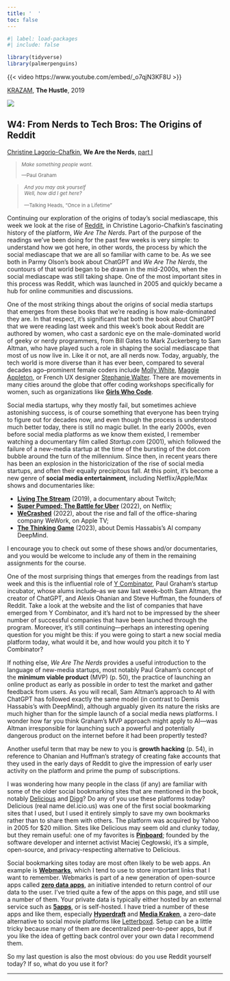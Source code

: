 ```yaml
---
title: '  '
toc: false
---
```


```r
#| label: load-packages
#| include: false

library(tidyverse)
library(palmerpenguins)
```

::: {.content-visible when-format="html"}

{{< video https://www.youtube.com/embed/_o7qjN3KF8U >}}

[[KRAZAM](https://www.youtube.com/@KRAZAM), **The Hustle**, 2019]{.aside}
:::

::: {.content-visible when-format="pdf"}
[![](img/hustle.jpg)](https://youtu.be/_o7qjN3KF8U)
:::

## W4: From Nerds to Tech Bros: The Origins of Reddit

:::{.column-margin}
[Christine Lagorio-Chafkin](https://x.com/lagorio), **We Are the Nerds**, [part I](pdf/lagorio-wearethenerds-part1.pdf)
:::

<small>

>*Make something people want*.
>
>---Paul Graham

>*And you may ask yourself  
>Well, how did I get here?*<br><br>
>---Talking Heads, "Once in a Lifetime"
</small>

Continuing our exploration of the origins of today's social mediascape, this week we look at the rise of [Reddit](https://www.reddit.com/), in Christine Lagorio-Chafkin's fascinating history of the platform, *We Are The Nerds*. Part of the purpose of the readings we've been doing for the past few weeks is very simple: to understand how we got here, in other words, the process by which the social mediascape that we are all so familiar with came to be. As we see both in Parmy Olson's book about ChatGPT and *We Are The Nerds*, the countours of that world began to be drawn in the mid-2000s, when the social mediascape was still taking shape. One of the most important sites in this process was Reddit, which was launched in 2005 and quickly became a hub for online communities and discussions.

One of the most striking things about the origins of social media startups that emerges from these books that we're reading is how male-dominated they are. In that respect, it's significant that both the book about ChatGPT that we were reading last week and this week's book about Reddit are authored by women, who cast a sardonic eye on the male-dominated world of geeky or nerdy programmers, from Bill Gates to Mark Zuckerberg to Sam Altman, who have played such a role in shaping the social mediascape that most of us now live in. Like it or not, are all nerds now. Today, arguably, the tech world is more diverse than it has ever been, compared to several decades ago--prominent female coders include [Molly White](https://mollywhite.net/), [Maggie Appleton](https://maggieappleton.com/), or French UX designer [Stephanie Walter](https://stephaniewalter.com/). There are movements in many cities around the globe that offer coding workshops specifically for women, such as organizations like [**Girls Who Code**](https://girlswhocode.com/).

Social media startups, why they mostly fail, but sometimes achieve astonishing success, is of course something that everyone has been trying to figure out for decades now, and even though the process is understood much better today, there is still no magic bullet. In the early 2000s, even before social media platforms as we know them existed, I remember watching a documentary film called *Startup.com* (2001), which followed the failure of a new-media startup at the time of the bursting of the dot.com bubble around the turn of the millennium. Since then, in recent years there has been an explosion in the historicization of the rise of social media startups, and often their equally precipitous fall. At this point, it's become a new genre of **social media entertainment**, including Netflix/Apple/Max shows and documentaries like:

- [**Living The Stream**](https://youtu.be/_pXyTCYdzBA) (2019), a documentary about Twitch;
- [**Super Pumped: The Battle for Uber**](https://youtu.be/VMP21LO0Guc)  (2022), on Netflix;
- [**WeCrashed**](https://youtu.be/UREIAoL0Spk) (2022), about the rise and fall of the office-sharing company WeWork, on Apple TV;
- [**The Thinking Game**](https://youtu.be/utDDwu6zfTc) (2023), about Demis Hassabis's AI company DeepMind.

I encourage you to check out some of these shows and/or documentaries, and you would be welcome to include any of them in the remaining  assignments for the course.

One of the most surprising things that emerges from the readings from last week and this is the influential role of [Y Combinator](https://www.ycombinator.com/), Paul Graham's startup incubator, whose alums include--as we saw last week--both Sam Altman, the creator of ChatGPT, and Alexis Ohanian and Steve Huffman, the founders of Reddit. Take a look at the website and the list of companies that have emerged from Y Combinator, and it's hard not to be impressed by the sheer number of successful companies that have been launched through the program. Moreover, it's still continuing---perhaps an interesting opening question for you might be this: if you were going to start a new social media platform today, what would it be, and how would you pitch it to Y Combinator?

If nothing else, *We Are The Nerds* provides a useful introduction to the language of new-media startups, most notably Paul Graham's concept of the **minimum viable product** (MVP) (p. 50), the practice of launching an online product as early as possible in order to test the market and gather feedback from users. As you will recall, Sam Altman's approach to AI with ChatGPT has followed exactly the same model (in contrast to Demis Hassabis's with DeepMind), although arguably given its nature the risks are much higher than for the simple launch of a social media news platforms. I wonder how far you think Graham's MVP approach might apply to AI---was Altman irresponsible for launching such a powerful and potentially dangerous product on the internet before it had been propertly tested?

Another useful term that may be new to you is **growth hacking** (p. 54), in reference to Ohanian and Huffman's strategy of creating fake accounts that they used in the early days of Reddit to give the impression of early user activity on the platform and prime the pump of subscriptions. 

I was wondering how many people in the class (if any) are familiar with some of the older social bookmarking sites that are mentioned in the book, notably [Delicious](https://en.wikipedia.org/wiki/Delicious_(website)) and [Digg](https://en.wikipedia.org/wiki/Digg)? Do any of you use these platforms today? Delicious (real name del.icio.us) was one of the first social bookmarking sites that I used, but I used it entirely simply to save my own bookmarks rather than to share them with others. The platform was acquired by Yahoo in 2005 for $20 million. Sites like Delicious may seem old and clunky today, but they remain useful: one of my favorites is [**Pinboard**](https://pinboard.in/); founded by the software developer and internet activist Maciej Cegłowski, it's a simple, open-source, and privacy-respecting alternative to Delicious.

Social bookmarking sites today are most often likely to be web apps. An example is [**Webmarks**](https://webmarks.5apps.com/about), which I tend to use to store important links that I want to remember. Webmarks is part of a new generation of open-source apps called [**zero data apps**](https://0data.app/glance), an initiative intended to return control of our data to the user. I've tried quite a few of the apps on this page, and still use a number of them. Your private data is typically either hosted by an external service such as [**5apps**](https://5apps.com/about), or is self-hosted. I have tried a number of these apps and like them, especially [**Hyperdraft**](https://hyperdraft.app/) and [**Media Kraken**](https://noeldemartin.github.io/media-kraken/login), a zero-date alternative to social movie platforms like [Letterboxd](https://letterboxd.com/). Setup can be a little tricky because many of them are decentralized peer-to-peer apps, but if you like the idea of getting back control over your own data I recommend them. 

So my last question is also the most obvious: do you use Reddit yourself today? If so, what do you use it for?


 
------------------------------------------------------------------------
